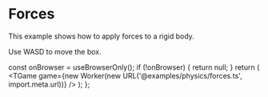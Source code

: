 # Forces

This example shows how to apply forces to a rigid body.

Use WASD to move the box.


  const onBrowser = useBrowserOnly();
  if (!onBrowser) {
    return null;
  }
  return (
    <TGame
      game={new Worker(new URL('@examples/physics/forces.ts', import.meta.url))}
    />
  );
};

<Game />
